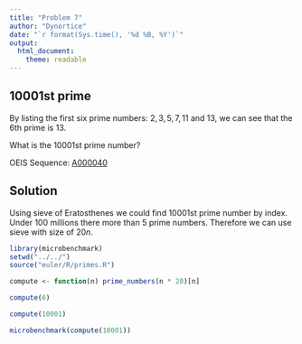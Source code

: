 ```yaml
---
title: "Problem 7"
author: "Dynortice"
date: "`r format(Sys.time(), '%d %B, %Y')`"
output:
  html_document:
    theme: readable
---
```


## $10001$st prime
By listing the first six prime numbers: $2, 3, 5, 7, 11$ and $13$, we can see that the $6$th prime is $13$.

What is the $10 001$st prime number?

OEIS Sequence: [A000040](https://oeis.org/A000040)

## Solution
Using sieve of Eratosthenes we could find $10001$st prime number by index. Under $100$ millions there more than $5%$ prime numbers. Therefore we can use sieve with size of $20n$.

```r
library(microbenchmark)
setwd("../../")
source("euler/R/primes.R")
```

```r
compute <- function(n) prime_numbers(n * 20)[n]
```

```r
compute(6)
```

```r
compute(10001)
```

```r
microbenchmark(compute(10001))
```
